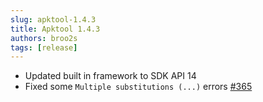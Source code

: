 ```yaml
---
slug: apktool-1.4.3
title: Apktool 1.4.3
authors: broo2s
tags: [release]
---
```


- Updated built in framework to SDK API 14
- Fixed some `Multiple substitutions (...)` errors [#365](https://github.com/iBotPeaches/Apktool/issues/365)
